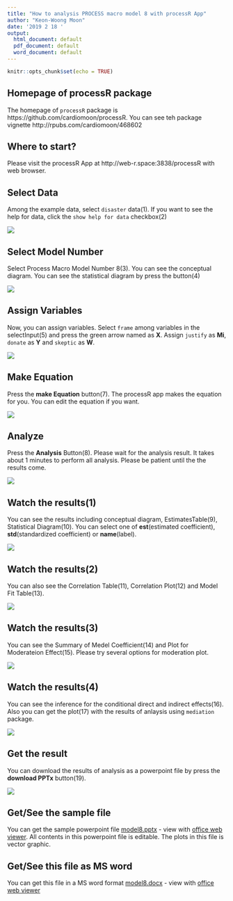 ```yaml
---
title: "How to analysis PROCESS macro model 8 with processR App"
author: "Keon-Woong Moon"
date: '2019 2 18 '
output:
  html_document: default
  pdf_document: default
  word_document: default
---
```


```r
knitr::opts_chunk$set(echo = TRUE)
```

## Homepage of processR package

The homepage of `processR` package is https://github.com/cardiomoon/processR. You can see teh package vignette http://rpubs.com/cardiomoon/468602

## Where to start?

Please visit the processR App at http://web-r.space:3838/processR with web browser.

## Select Data

Among the example data, select `disaster` data(1). If you want to see the help for data, click the `show help for data` checkbox(2)

![](1.png)

## Select Model Number

Select Process Macro Model Number 8(3). You can see the conceptual diagram. You can see the statistical diagram by press the button(4)  

![](2.png)


## Assign Variables

Now, you can assign variables. Select `frame` among variables in the selectInput(5) and press the green arrow named as **X**. Assign `justify` as **Mi**, `donate` as **Y** and `skeptic` as **W**. 

![](3.png)

## Make Equation

Press the **make Equation** button(7). The processR app makes the equation for you. You can edit the equation if you want.

![](4.png)

## Analyze

Press the **Analysis** Button(8). Please wait for the analysis result. It takes about 1 minutes to perform all analysis. Please be patient until the the results come.

![](5.png)

## Watch the results(1)

You can see the results including conceptual diagram, EstimatesTable(9), Statistical Diagram(10). You can select one of **est**(estimated coefficient), **std**(standardized coefficient) or **name**(label).

![](6.png)

## Watch the results(2)

You can also see the Correlation Table(11), Correlation Plot(12) and Model Fit Table(13).

![](7.png)

## Watch the results(3)

You can see the Summary of Medel Coefficient(14) and Plot for Moderateion Effect(15). Please try several options for moderation plot.

![](8.png)

## Watch the results(4)

You can see the inference for the conditional direct and indirect effects(16). Also you can get the plot(17) with the results of anlaysis using `mediation` package.   

![](9.png)

## Get the result

You can download the results of analysis as a powerpoint file by press the **download PPTx** button(19). 

![](10.png)

## Get/See the sample file

You can get the sample powerpoint file [model8.pptx](https://github.com/cardiomoon/processRDocs/blob/master/model8/model8.pptx?raw=true) - view with [office web viewer](https://view.officeapps.live.com/op/view.aspx?src=https://github.com/cardiomoon/processRDocs/blob/master/model8/model8.pptx?raw=true). All contents in this powerpoint file is editable. The plots in this file is vector graphic. 

## Get/See this file as MS word

You can get this file in a MS word format [model8.docx](https://github.com/cardiomoon/processRDocs/blob/master/model8/model8.docx?raw=true) - view with [office web viewer](https://view.officeapps.live.com/op/view.aspx?src=https://github.com/cardiomoon/processRDocs/blob/master/model8/model8.docx?raw=true) 